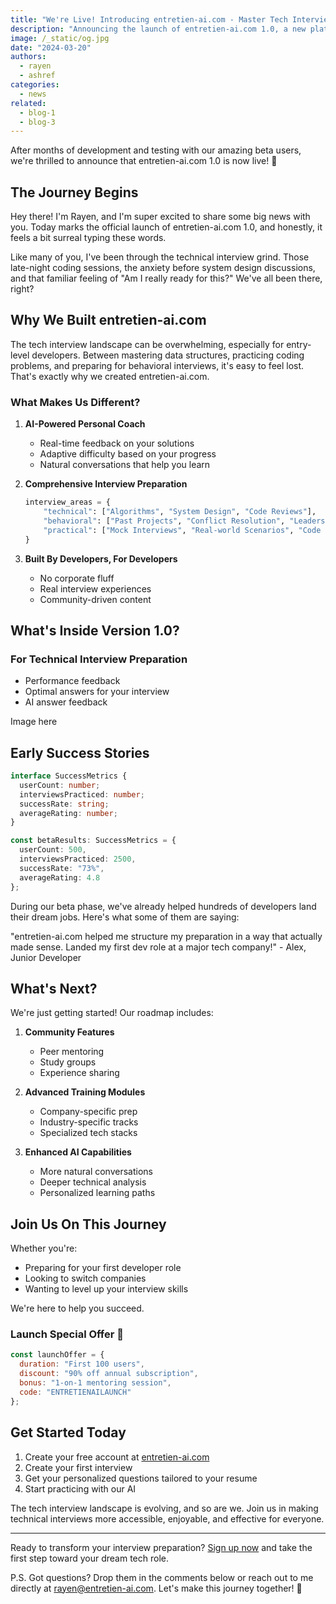 ```yaml
---
title: "We're Live! Introducing entretien-ai.com - Master Tech Interviews with AI-Powered Practice"
description: "Announcing the launch of entretien-ai.com 1.0, a new platform helping developers ace their technical interviews through personalized AI coaching."
image: /_static/og.jpg
date: "2024-03-20"
authors:
  - rayen
  - ashref
categories:
  - news
related:
  - blog-1
  - blog-3
---
```


<Callout type="info" twClass="mt-0">
  After months of development and testing with our amazing beta users, we're thrilled to announce that entretien-ai.com 1.0 is now live! 🚀
</Callout>

## The Journey Begins

Hey there! I'm Rayen, and I'm super excited to share some big news with you. Today marks the official launch of entretien-ai.com 1.0, and honestly, it feels a bit surreal typing these words.

Like many of you, I've been through the technical interview grind. Those late-night coding sessions, the anxiety before system design discussions, and that familiar feeling of "Am I really ready for this?" We've all been there, right?

## Why We Built entretien-ai.com

The tech interview landscape can be overwhelming, especially for entry-level developers. Between mastering data structures, practicing coding problems, and preparing for behavioral interviews, it's easy to feel lost. That's exactly why we created entretien-ai.com.

### What Makes Us Different?

1. **AI-Powered Personal Coach**
   - Real-time feedback on your solutions
   - Adaptive difficulty based on your progress
   - Natural conversations that help you learn

2. **Comprehensive Interview Preparation**
   ```python
   interview_areas = {
       "technical": ["Algorithms", "System Design", "Code Reviews"],
       "behavioral": ["Past Projects", "Conflict Resolution", "Leadership"],
       "practical": ["Mock Interviews", "Real-world Scenarios", "Code Challenges"]
   }
   ```

3. **Built By Developers, For Developers**
   - No corporate fluff
   - Real interview experiences
   - Community-driven content

## What's Inside Version 1.0?

### For Technical Interview Preparation
- Performance feedback
- Optimal answers for your interview
- AI answer feedback

Image here

## Early Success Stories

```typescript
interface SuccessMetrics {
  userCount: number;
  interviewsPracticed: number;
  successRate: string;
  averageRating: number;
}

const betaResults: SuccessMetrics = {
  userCount: 500,
  interviewsPracticed: 2500,
  successRate: "73%",
  averageRating: 4.8
};
```

During our beta phase, we've already helped hundreds of developers land their dream jobs. Here's what some of them are saying:

<Callout type="success">
  "entretien-ai.com helped me structure my preparation in a way that actually made sense. 
  Landed my first dev role at a major tech company!" - Alex, Junior Developer
</Callout>

## What's Next?

We're just getting started! Our roadmap includes:

1. **Community Features**
   - Peer mentoring
   - Study groups
   - Experience sharing

2. **Advanced Training Modules**
   - Company-specific prep
   - Industry-specific tracks
   - Specialized tech stacks

3. **Enhanced AI Capabilities**
   - More natural conversations
   - Deeper technical analysis
   - Personalized learning paths

## Join Us On This Journey

Whether you're:
- Preparing for your first developer role
- Looking to switch companies
- Wanting to level up your interview skills

We're here to help you succeed.

### Launch Special Offer 🎉

```javascript
const launchOffer = {
  duration: "First 100 users",
  discount: "90% off annual subscription",
  bonus: "1-on-1 mentoring session",
  code: "ENTRETIENAILAUNCH"
};
```

## Get Started Today

1. Create your free account at [entretien-ai.com](https://entretien-ai.com)
2. Create your first interview
3. Get your personalized questions tailored to your resume
4. Start practicing with our AI

<Callout type="warning">
  The tech interview landscape is evolving, and so are we. Join us in making 
  technical interviews more accessible, enjoyable, and effective for everyone.
</Callout>

---

Ready to transform your interview preparation? [Sign up now](https://entretien-ai.com) and take the first step toward your dream tech role.

P.S. Got questions? Drop them in the comments below or reach out to me directly at rayen@entretien-ai.com. Let's make this journey together! 🚀
